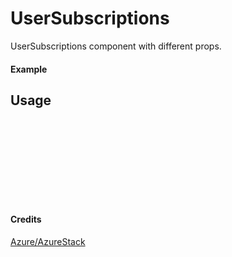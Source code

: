 
<Meta of={UserSubscriptions} title="Azure/AzureStack/UserSubscriptions" />

# UserSubscriptions

UserSubscriptions component with different props.

#### Example

<Canvas of={UserSubscriptions.Primary} />

## Usage

```ts
import { UserSubscriptions } from "yadl-ui";

const Example = () => {
  return (
      <UserSubscriptions />
  );
};

export default Example;
```

#### Credits
[Azure/AzureStack](https://learn.microsoft.com/en-us/azure/architecture/icons/)
